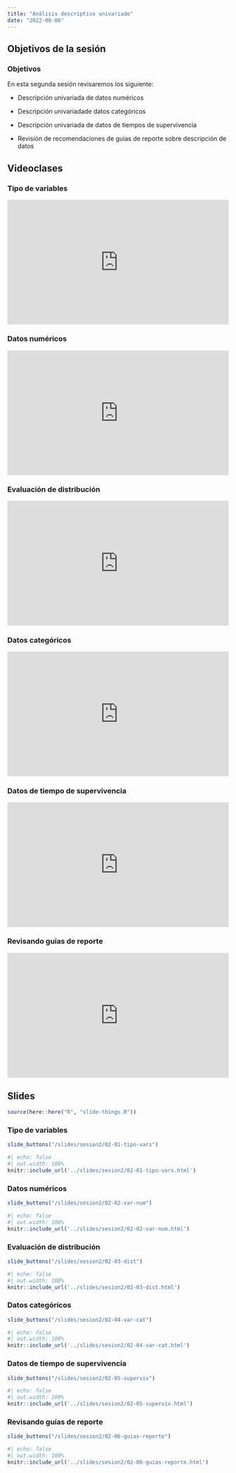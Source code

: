 ```yaml
---
title: "Análisis descriptivo univariado"
date: "2022-08-06"
---
```


## Objetivos de la sesión

:::{.callout-note}

### Objetivos

En esta segunda sesión revisaremos los siguiente:

- Descripción univariada de datos numéricos

- Descripción univariadade datos categóricos

- Descripción univariada de datos de tiempos de supervivencia

- Revisión de recomendaciones de guías de reporte sobre descripción de datos

:::

## Videoclases

::: {.panel-tabset}

### Tipo de variables

<div style="padding:56.25% 0 0 0;position:relative;"><iframe src="https://player.vimeo.com/video/740494146?h=71e524d65c&amp;badge=0&amp;autopause=0&amp;player_id=0&amp;app_id=58479" frameborder="0" allow="autoplay; fullscreen; picture-in-picture" allowfullscreen style="position:absolute;top:0;left:0;width:100%;height:100%;" title="Tipos de Variables"></iframe></div><script src="https://player.vimeo.com/api/player.js"></script>

### Datos numéricos

<div style="padding:56.25% 0 0 0;position:relative;"><iframe src="https://player.vimeo.com/video/739682804?h=685cded25e&amp;badge=0&amp;autopause=0&amp;player_id=0&amp;app_id=58479" frameborder="0" allow="autoplay; fullscreen; picture-in-picture" allowfullscreen style="position:absolute;top:0;left:0;width:100%;height:100%;" title="New Recording - 15/8/2022, 11:01:57"></iframe></div><script src="https://player.vimeo.com/api/player.js"></script>

### Evaluación de distribución

<div style="padding:56.25% 0 0 0;position:relative;"><iframe src="https://player.vimeo.com/video/739682804?h=685cded25e&amp;badge=0&amp;autopause=0&amp;player_id=0&amp;app_id=58479" frameborder="0" allow="autoplay; fullscreen; picture-in-picture" allowfullscreen style="position:absolute;top:0;left:0;width:100%;height:100%;" title="New Recording - 15/8/2022, 11:01:57"></iframe></div><script src="https://player.vimeo.com/api/player.js"></script>

### Datos categóricos

<div style="padding:56.25% 0 0 0;position:relative;"><iframe src="https://player.vimeo.com/video/739682804?h=685cded25e&amp;badge=0&amp;autopause=0&amp;player_id=0&amp;app_id=58479" frameborder="0" allow="autoplay; fullscreen; picture-in-picture" allowfullscreen style="position:absolute;top:0;left:0;width:100%;height:100%;" title="New Recording - 15/8/2022, 11:01:57"></iframe></div><script src="https://player.vimeo.com/api/player.js"></script>

### Datos de tiempo de supervivencia

<div style="padding:56.25% 0 0 0;position:relative;"><iframe src="https://player.vimeo.com/video/739682804?h=685cded25e&amp;badge=0&amp;autopause=0&amp;player_id=0&amp;app_id=58479" frameborder="0" allow="autoplay; fullscreen; picture-in-picture" allowfullscreen style="position:absolute;top:0;left:0;width:100%;height:100%;" title="New Recording - 15/8/2022, 11:01:57"></iframe></div><script src="https://player.vimeo.com/api/player.js"></script>

### Revisando guías de reporte

<div style="padding:56.25% 0 0 0;position:relative;"><iframe src="https://player.vimeo.com/video/739682804?h=685cded25e&amp;badge=0&amp;autopause=0&amp;player_id=0&amp;app_id=58479" frameborder="0" allow="autoplay; fullscreen; picture-in-picture" allowfullscreen style="position:absolute;top:0;left:0;width:100%;height:100%;" title="New Recording - 15/8/2022, 11:01:57"></iframe></div><script src="https://player.vimeo.com/api/player.js"></script>

:::

## Slides

```r
source(here::here("R", "slide-things.R"))
```

::: {.panel-tabset}

### Tipo de variables

```r
slide_buttons("/slides/sesion2/02-01-tipo-vars")
```

```r
#| echo: false
#| out.width: 100%
knitr::include_url('../slides/sesion2/02-01-tipo-vars.html')
```

### Datos numéricos

```r
slide_buttons("/slides/sesion2/02-02-var-num")
```

```r
#| echo: false
#| out.width: 100%
knitr::include_url('../slides/sesion2/02-02-var-num.html')
```

### Evaluación de distribución

```r
slide_buttons("/slides/sesion2/02-03-dist")
```

```r
#| echo: false
#| out.width: 100%
knitr::include_url('../slides/sesion2/02-03-dist.html')
```

### Datos categóricos

```r
slide_buttons("/slides/sesion2/02-04-var-cat")
```

```r
#| echo: false
#| out.width: 100%
knitr::include_url('../slides/sesion2/02-04-var-cat.html')
```

### Datos de tiempo de supervivencia

```r
slide_buttons("/slides/sesion2/02-05-superviv")
```

```r
#| echo: false
#| out.width: 100%
knitr::include_url('../slides/sesion2/02-05-superviv.html')
```

### Revisando guías de reporte

```r
slide_buttons("/slides/sesion2/02-06-guias-reporte")
```

```r
#| echo: false
#| out.width: 100%
knitr::include_url('../slides/sesion2/02-06-guias-reporte.html')
```

:::
